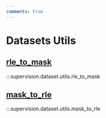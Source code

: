 ```yaml
---
comments: true
---
```


# Datasets Utils

<div className="md-typeset">
  <h2><a href="#supervision.dataset.utils.rle_to_mask">rle_to_mask</a></h2>
</div>

:::supervision.dataset.utils.rle_to_mask

<div className="md-typeset">
  <h2><a href="#supervision.dataset.utils.mask_to_rle">mask_to_rle</a></h2>
</div>

:::supervision.dataset.utils.mask_to_rle
